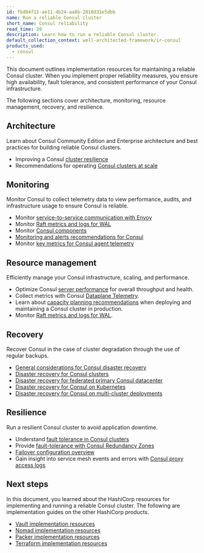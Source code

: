 ```yaml
---
id: fbd04f11-ae11-4b24-aa8b-2010d31e5dbb
name: Run a reliable Consul cluster
short_name: Consul reliability
read_time: 20
description: Learn how to run a reliable Consul cluster.
default_collection_context: well-architected-framework/ir-consul
products_used:
  - consul
---
```


This document outlines implementation resources for maintaining a reliable Consul cluster. When you implement proper reliability measures, you ensure high availability, fault tolerance, and consistent performance of your Consul infrastructure.

The following sections cover architecture, monitoring, resource management, recovery, and resilience.

## Architecture

Learn about Consul Community Edition and Enterprise architecture and best practices for building reliable Consul clusters.

- Improving a Consul [cluster resilience](/consul/docs/concept/reliability)
- Recommendations for operating [Consul clusters at scale](/consul/docs/manage/scale)

## Monitoring

Monitor Consul to collect telemetry data to view performance, audits, and infrastructure usage to ensure Consul is reliable.   

- Monitor [service-to-service communication with Envoy](/consul/docs/observe/grafana/service-to-service)
- Monitor [Raft metrics and logs for WAL](/consul/docs/deploy/server/wal/monitor-raft)
- Monitor [Consul components](/consul/docs/monitor)
- [Monitoring and alerts recommendations for Consul](/consul/docs/monitor/alerts)
- Monitor [key metrics for Consul agent telemetry](/consul/docs/monitor/telemetry/agent)

## Resource management

Efficiently manage your Consul infrastructure, scaling, and performance.

- Optimize Consul [server performance](/consul/docs/reference/architecture/server) for overall throughput and health.
- Collect metrics with Consul [Dataplane Telemetry](/consul/docs/reference/dataplane/telemetry).
- Learn about [capacity planning recommendations](/consul/docs/reference/architecture/capacity) when deploying and maintaining a Consul cluster in production.
- Monitor [Raft metrics and logs for WAL](/consul/docs/deploy/server/wal/monitor-raft).

## Recovery

Recover Consul in the case of cluster degradation through the use of regular backups.

- [General considerations for Consul disaster recovery](/consul/tutorials/operate-consul/disaster-recovery)
- [Disaster recovery for Consul clusters](/consul/tutorials/operate-consul/recovery-outage)
- [Disaster recovery for federated primary Consul datacenter](/consul/tutorials/operate-consul/recovery-outage-primary)
- [Disaster recovery for Consul on Kubernetes](/consul/tutorials/production-kubernetes/kubernetes-disaster-recovery)
- [Disaster recovery for Consul on multi-cluster deployments](/consul/tutorials/production-multi-cluster/multi-disaster-recovery)

## Resilience

Run a resilient Consul cluster to avoid application downtime.

- Understand [fault tolerance in Consul clusters](/consul/docs/concept/reliability)
- Provide [fault-tolerance with Consul Redundancy Zones](/consul/docs/manage/scale/redundancy-zone)
- [Failover configuration overview](/consul/docs/manage-traffic/failover)
- Gain insight into service mesh events and errors with [Consul proxy access logs](/consul/tutorials/observe-your-network/proxy-access-logs)

## Next steps

In this document, you learned about the HashiCorp resources for implementing and running a reliable Consul cluster. The following are implementation guides on the other HashiCorp products.

- [Vault implementation resources](/well-architected-framework/ir-vault)
- [Nomad implementation resources](/well-architected-framework/ir-nomad)
- [Packer implementation resources](/well-architected-framework/ir-packer)
- [Terraform implementation resources](/well-architected-framework/ir-terraform)
